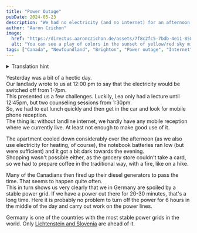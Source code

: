 ```yaml
---
title: "Power Outage"
pubDate: 2024-05-23
description: "We had no electricity (and no internet) for an afternoon."
author: "Aaron Czichon"
image:
  href: "https://directus.aaronczichon.de/assets/7f8c2fc5-7bdb-4e11-8588-d6dc6a116114.jpg?quality=70&width=1600"
  alt: "You can see a play of colors in the sunset of yellow/red sky mixed with clouds over an island in the background. In front of it the sea with a small iceberg and other rocks in the water."
tags: ["Canada", "Newfoundland", "Brighton", "Power outage", "Internet"]
---
```



<details>
  <summary>Translation hint</summary>
  We implemented the English version of this blog for you in June. We will publish
  all new blog entries also in English. Every entry before Jun 24th 2024 is automatically
  translated through DeepL. So please apologize if the translation is not perfect.
  If you want to read the original German entry, please switch to the German version
  of our blog.
</details>

Yesterday was a bit of a hectic day.  
Our landlady wrote to us at 12:00 pm to say that the electricity would be switched off from 1-7pm.  
This presented us a few challenges. Luckily, Lea only had a lecture until 12:45pm, but two counseling sessions from 1:30pm.  
So, we had to eat lunch quickly and then get in the car and look for mobile phone reception.  
The thing is: without landline internet, we hardly have any mobile reception where we currently live. At least not enough to make good use of it.

The apartment cooled down considerably over the afternoon (as we also use electricity for heating, of course), the notebook batteries ran low (but were sufficient) and it got a bit dark towards the evening.  
Shopping wasn't possible either, as the grocery store couldn't take a card, so we had to prepare coffee in the traditional way, with a fire, like on a hike.

<DirectusImage assetId="e2077a1f-9faa-4a89-aded-d5c6a5245163.jpg" />

Many of the Canadians then fired up their diesel generators to pass the time. That seems to happen quite often.  
This in turn shows us very clearly that we in Germany are spoiled by a stable power grid. If we have a power cut there for 20-30 minutes, that's a long time.
Here it is probably no problem to turn off the power for 6 hours in the middle of the day and carry out work on the power lines.

Germany is one of the countries with the most stable power grids in the world. Only [Lichtenstein and Slovenia](https://cubeconcepts.de/saidi-deutsches-stromnetz-weiterhin-stabil/) are ahead of it.
